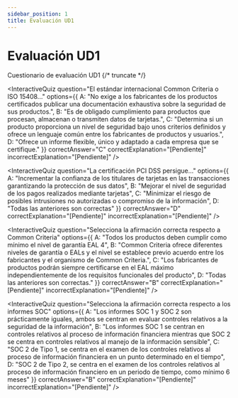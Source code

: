 ```yaml
---
sidebar_position: 1
title: Evaluación UD1
---
```


# Evaluación UD1

Cuestionario de evaluación UD1
{/* truncate */}

<InteractiveQuiz
  question="El estándar internacional Common Criteria o ISO 15408..."
  options={{
    A: "No exige a los fabricantes de los productos certificados publicar una documentación exhaustiva sobre la seguridad de sus productos.",
    B: "Es de obligado cumplimiento para productos que procesan, almacenan o transmiten datos de tarjetas.",
    C: "Determina si un producto proporciona un nivel de seguridad bajo unos criterios definidos y ofrece un lenguaje común entre los fabricantes de productos y usuarios.",
    D: "Ofrece un informe flexible, único y adaptado a cada empresa que se certifique."
  }}
  correctAnswer="C"
  correctExplanation="[Pendiente]"
  incorrectExplanation="[Pendiente]"
/>

<InteractiveQuiz
  question="La certificación PCI DSS persigue..."
  options={{
    A: "Incrementar la confianza de los titulares de tarjetas en las transacciones garantizando la protección de sus datos",
    B: "Mejorar el nivel de seguridad de los pagos realizados mediante tarjetas",
    C: "Minimizar el riesgo de posibles intrusiones no autorizadas o compromiso de la información",
    D: "Todas las anteriores son correctas"
  }}
  correctAnswer="D"
  correctExplanation="[Pendiente]"
  incorrectExplanation="[Pendiente]"
/>

<InteractiveQuiz
  question="Selecciona la afirmación correcta respecto a Common Criteria"
  options={{
    A: "Todos los productos deben cumplir como mínimo el nivel de garantía EAL 4",
    B: "Common Criteria ofrece diferentes niveles de garantía o EALs y el nivel se establece previo acuerdo entre los fabricantes y el organismo de Common Criteria.",
    C: "Los fabricantes de productos podrán siempre certificarse en el EAL máximo independientemente de los requisitos funcionales del producto",
    D: "Todas las anteriores son correctas."
  }}
  correctAnswer="B"
  correctExplanation="[Pendiente]"
  incorrectExplanation="[Pendiente]"
/>

<InteractiveQuiz
  question="Selecciona la afirmación correcta respecto a los informes SOC"
  options={{
    A: "Los informes SOC 1 y SOC 2 son prácticamente iguales, ambos se centran en evaluar controles relativos a la seguridad de la información",
    B: "Los informes SOC 1 se centran en controles relativos al proceso de información financiera mientras que SOC 2 se centra en controles relativos al manejo de la información sensible",
    C: "SOC 2 de Tipo 1, se centra en el examen de los controles relativos al proceso de información financiera en un punto determinado en el tiempo",
    D: "SOC 2 de Tipo 2, se centra en el examen de los controles relativos al proceso de información financiero en un periodo de tiempo, como mínimo 6 meses"
  }}
  correctAnswer="B"
  correctExplanation="[Pendiente]"
  incorrectExplanation="[Pendiente]"
/>
